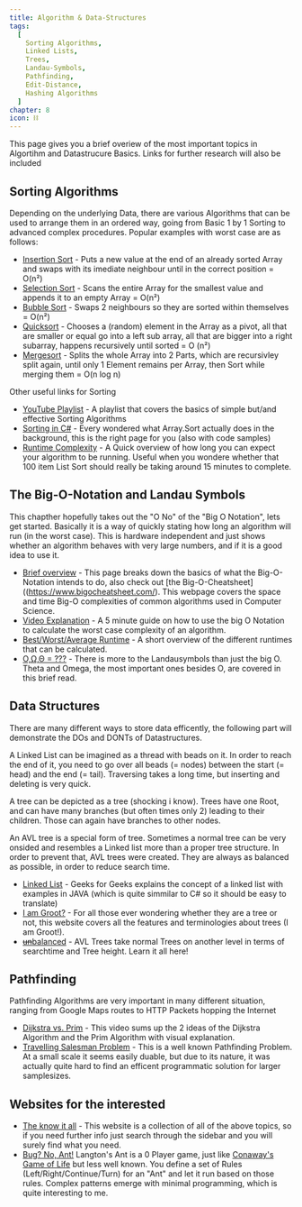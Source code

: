 ```yaml
---
title: Algorithm & Data-Structures
tags:
  [
	Sorting Algorithms,
	Linked Lists,
	Trees,
	Landau-Symbols,
	Pathfinding,
	Edit-Distance,
	Hashing Algorithms
  ]
chapter: 8
icon: ⛓
---
```


This page gives you a brief overiew of the most important topics in Algortihm and Datastrucure Basics. Links for further research will also be included

## Sorting Algorithms

Depending on the underlying Data, there are various Algorithms that can be used to arrange them in an ordered way, going from Basic 1 by 1 Sorting to advanced complex procedures.
Popular examples with worst case are as follows:

- [Insertion Sort](https://www.tutorialspoint.com/data_structures_algorithms/insertion_sort_algorithm.htm) - Puts a new value at the end of an already sorted Array and swaps with its imediate neighbour until in the correct position = O(n²)
- [Selection Sort](https://www.tutorialspoint.com/data_structures_algorithms/selection_sort_algorithm.htm) - Scans the entire Array for the smallest value and appends it to an empty Array = O(n²)
- [Bubble Sort](https://www.tutorialspoint.com/data_structures_algorithms/bubble_sort_algorithm.htm) - Swaps 2 neighbours so they are sorted within themselves = O(n²)
- [Quicksort](https://www.tutorialspoint.com/data_structures_algorithms/quick_sort_algorithm.htm) - Chooses a (random) element in the Array as a pivot, all that are smaller or equal go into a left sub array, all that are bigger into a right subarray, happens recursively until sorted = O (n²)
- [Mergesort](https://www.tutorialspoint.com/data_structures_algorithms/merge_sort_algorithm.htm) - Splits the whole Array into 2 Parts, which are recursivley split again, until only 1 Element remains per Array, then Sort while merging them = O(n log n)

Other useful links for Sorting

- [YouTube Playlist](https://www.youtube.com/watch?v=JU767SDMDvA&list=PL9xmBV_5YoZOZSbGAXAPIq1BeUf4j20pl) - A playlist that covers the basics of simple but/and effective Sorting Algorithms
- [Sorting in C#](https://dotnetcoretutorials.com/2020/05/10/basic-sorting-algorithms-in-c/) - Every wondered what Array.Sort actually does in the background, this is the right page for you (also with code samples)
- [Runtime Complexity](https://www.geeksforgeeks.org/time-complexities-of-all-sorting-algorithms/) - A Quick overview of how long you can expect your algorithm to be running. Useful when you wondere whether that 100 item List Sort should really be taking around 15 minutes to complete.

## The Big-O-Notation and Landau Symbols

This chapther hopefully takes out the "O No" of the "Big O Notation", lets get started.
Basically it is a way of quickly stating how long an algorithm will run (in the worst case). This is hardware independent and just shows whether an algorithm behaves with very large numbers, and if it is a good idea to use it.

- [Brief overview](https://medium.com/swlh/an-overview-of-big-o-notation-b30d6047e601) - This page breaks down the basics of what the Big-O-Notation intends to do, also check out [the Big-O-Cheatsheet]((https://www.bigocheatsheet.com/). This webpage covers the space and time Big-O complexities of common algorithms used in Computer Science.
- [Video Explanation](https://www.youtube.com/watch?v=__vX2sjlpXU) - A 5 minute guide on how to use the big O Notation to calculate the worst case complexity of an algorithm.
- [Best/Worst/Average Runtime](https://algorithmtutor.com/Analysis-of-Algorithm/Best-Average-Worst-case-analysis-of-Algorithms/) - A short overview of the different runtimes that can be calculated.
- [O,Ω,Θ = ???](https://jarednielsen.com/big-o-omega-theta/) - There is more to the Landausymbols than just the big O. Theta and Omega, the most important ones besides O, are covered in this brief read.

## Data Structures

There are many different ways to store data efficently, the following part will demonstrate the DOs and DONTs of Datastructures.

A Linked List can be imagined as a thread with beads on it. In order to reach the end of it, you need to go over all beads (= nodes) between the start (= head) and the end (= tail).
Traversing takes a long time, but inserting and deleting is very quick.

A tree can be depicted as a tree (shocking i know). Trees have one Root, and can have many branches (but often times only 2) leading to their children. Those can again have branches to other nodes.

An AVL tree is a special form of tree. Sometimes a normal tree can be very onsided and resembles a Linked list more than a proper tree structure. In order to prevent that, AVL trees were created.
They are always as balanced as possible, in order to reduce search time.

- [Linked List](https://www.geeksforgeeks.org/data-structures/linked-list/) - Geeks for Geeks explains the concept of a linked list with examples in JAVA (which is quite simmilar to C# so it should be easy to translate)
- [I am Groot?](https://algorithmtutor.com/Data-Structures/Tree/Tree-ADT/) - For all those ever wondering whether they are a tree or not, this website covers all the features and terminologies about trees (I am Groot!).
- [~~un~~balanced](http://btechsmartclass.com/data_structures/avl-trees.html) - AVL Trees take normal Trees on another level in terms of searchtime and Tree height. Learn it all here!

## Pathfinding

Pathfinding Algorithms are very important in many different situation, ranging from Google Maps routes to HTTP Packets hopping the Internet

- [Dijkstra vs. Prim](https://www.youtube.com/watch?v=K_1urzWrzLs) - This video sums up the 2 ideas of the Dijkstra Algorithm and the Prim Algorithm with visual explanation.
- [Travelling Salesman Problem](https://blog.routific.com/travelling-salesman-problem) - This is a well known Pathfinding Problem. At a small scale it seems easily duable, but due to its nature, it was actually quite hard to find an efficent programmatic solution for larger samplesizes.

## Websites for the interested

- [The know it all](https://www.tutorialspoint.com/data_structures_algorithms/linked_lists_algorithm.htm) - This website is a collection of all of the above topics, so if you need further info just search through the sidebar and you will surely find what you need.
- [Bug? No, Ant!](https://josephpetitti.com/ant) Langton's Ant is a 0 Player game, just like [Conaway's Game of Life](https://gameoflife.pro/) but less well known. You define a set of Rules (Left/Right/Continue/Turn) for an "Ant" and let it run based on those rules. Complex patterns emerge with minimal programming, which is quite interesting to me.

